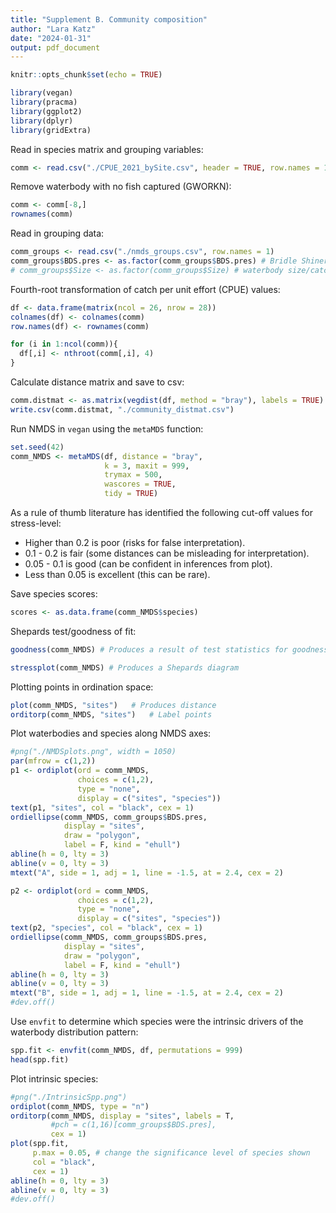 ```yaml
---
title: "Supplement B. Community composition"
author: "Lara Katz"
date: "2024-01-31"
output: pdf_document
---
```


```r
knitr::opts_chunk$set(echo = TRUE)
```

```r
library(vegan)
library(pracma)
library(ggplot2)
library(dplyr)
library(gridExtra)
```

Read in species matrix and grouping variables:
```r
comm <- read.csv("./CPUE_2021_bySite.csv", header = TRUE, row.names = 1)
```

Remove waterbody with no fish captured (GWORKN):
```r
comm <- comm[-8,]
rownames(comm)
```

Read in grouping data:
```r
comm_groups <- read.csv("./nmds_groups.csv", row.names = 1)
comm_groups$BDS.pres <- as.factor(comm_groups$BDS.pres) # Bridle Shiner presence
# comm_groups$Size <- as.factor(comm_groups$Size) # waterbody size/catchment position
```

Fourth-root transformation of catch per unit effort (CPUE) values:
```r
df <- data.frame(matrix(ncol = 26, nrow = 28))
colnames(df) <- colnames(comm)
row.names(df) <- rownames(comm)

for (i in 1:ncol(comm)){
  df[,i] <- nthroot(comm[,i], 4)
}
```

Calculate distance matrix and save to csv:
```r
comm.distmat <- as.matrix(vegdist(df, method = "bray"), labels = TRUE)
write.csv(comm.distmat, "./community_distmat.csv")
```

Run NMDS in `vegan` using the `metaMDS` function:
```r
set.seed(42)
comm_NMDS <- metaMDS(df, distance = "bray", 
                     k = 3, maxit = 999, 
                     trymax = 500, 
                     wascores = TRUE,
                     tidy = TRUE)
```

As a rule of thumb literature has identified the following cut-off values for stress-level:

-   Higher than 0.2 is poor (risks for false interpretation).
-   0.1 - 0.2 is fair (some distances can be misleading for interpretation).
-   0.05 - 0.1 is good (can be confident in inferences from plot).
-   Less than 0.05 is excellent (this can be rare).

Save species scores:
```r
scores <- as.data.frame(comm_NMDS$species)
```

Shepards test/goodness of fit:
```r
goodness(comm_NMDS) # Produces a result of test statistics for goodness of fit for each point

stressplot(comm_NMDS) # Produces a Shepards diagram
```

Plotting points in ordination space:
```r
plot(comm_NMDS, "sites")   # Produces distance 
orditorp(comm_NMDS, "sites")   # Label points
```

Plot waterbodies and species along NMDS axes:
```r
#png("./NMDSplots.png", width = 1050)
par(mfrow = c(1,2)) 
p1 <- ordiplot(ord = comm_NMDS, 
               choices = c(1,2), 
               type = "none", 
               display = c("sites", "species"))
text(p1, "sites", col = "black", cex = 1)
ordiellipse(comm_NMDS, comm_groups$BDS.pres, 
            display = "sites", 
            draw = "polygon", 
            label = F, kind = "ehull")
abline(h = 0, lty = 3)
abline(v = 0, lty = 3)
mtext("A", side = 1, adj = 1, line = -1.5, at = 2.4, cex = 2)

p2 <- ordiplot(ord = comm_NMDS, 
               choices = c(1,2), 
               type = "none", 
               display = c("sites", "species"))
text(p2, "species", col = "black", cex = 1)
ordiellipse(comm_NMDS, comm_groups$BDS.pres,
            display = "sites", 
            draw = "polygon", 
            label = F, kind = "ehull")
abline(h = 0, lty = 3)
abline(v = 0, lty = 3)
mtext("B", side = 1, adj = 1, line = -1.5, at = 2.4, cex = 2)
#dev.off()
```

Use `envfit` to determine which species were the intrinsic drivers of the waterbody distribution pattern:
```r
spp.fit <- envfit(comm_NMDS, df, permutations = 999)
head(spp.fit)
```

Plot intrinsic species:
```r
#png("./IntrinsicSpp.png")
ordiplot(comm_NMDS, type = "n")
orditorp(comm_NMDS, display = "sites", labels = T,
         #pch = c(1,16)[comm_groups$BDS.pres], 
         cex = 1)
plot(spp.fit, 
     p.max = 0.05, # change the significance level of species shown
     col = "black", 
     cex = 1) 
abline(h = 0, lty = 3)
abline(v = 0, lty = 3)
#dev.off()
```
